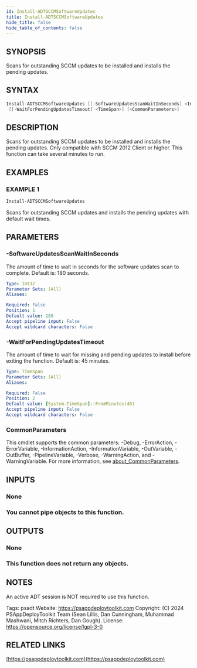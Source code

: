 ```yaml
---
id: Install-ADTSCCMSoftwareUpdates
title: Install-ADTSCCMSoftwareUpdates
hide_title: false
hide_table_of_contents: false
---
```


## SYNOPSIS

Scans for outstanding SCCM updates to be installed and installs the pending updates.

## SYNTAX

```powershell
Install-ADTSCCMSoftwareUpdates [[-SoftwareUpdatesScanWaitInSeconds] <Int32>]
 [[-WaitForPendingUpdatesTimeout] <TimeSpan>] [<CommonParameters>]
```

## DESCRIPTION

Scans for outstanding SCCM updates to be installed and installs the pending updates.
Only compatible with SCCM 2012 Client or higher.
This function can take several minutes to run.

## EXAMPLES

### EXAMPLE 1

```powershell
Install-ADTSCCMSoftwareUpdates
```

Scans for outstanding SCCM updates and installs the pending updates with default wait times.

## PARAMETERS

### -SoftwareUpdatesScanWaitInSeconds

The amount of time to wait in seconds for the software updates scan to complete.
Default is: 180 seconds.

```yaml
Type: Int32
Parameter Sets: (All)
Aliases:

Required: False
Position: 1
Default value: 180
Accept pipeline input: False
Accept wildcard characters: False
```

### -WaitForPendingUpdatesTimeout

The amount of time to wait for missing and pending updates to install before exiting the function.
Default is: 45 minutes.

```yaml
Type: TimeSpan
Parameter Sets: (All)
Aliases:

Required: False
Position: 2
Default value: [System.TimeSpan]::FromMinutes(45)
Accept pipeline input: False
Accept wildcard characters: False
```

### CommonParameters

This cmdlet supports the common parameters: -Debug, -ErrorAction, -ErrorVariable, -InformationAction, -InformationVariable, -OutVariable, -OutBuffer, -PipelineVariable, -Verbose, -WarningAction, and -WarningVariable. For more information, see [about_CommonParameters](http://go.microsoft.com/fwlink/?LinkID=113216).

## INPUTS

### None

### You cannot pipe objects to this function.

## OUTPUTS

### None

### This function does not return any objects.

## NOTES

An active ADT session is NOT required to use this function.

Tags: psadt
Website: https://psappdeploytoolkit.com
Copyright: (C) 2024 PSAppDeployToolkit Team (Sean Lillis, Dan Cunningham, Muhammad Mashwani, Mitch Richters, Dan Gough).
License: https://opensource.org/license/lgpl-3-0

## RELATED LINKS

[https://psappdeploytoolkit.com](https://psappdeploytoolkit.com)

